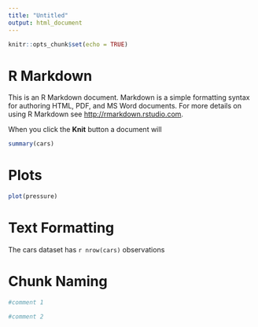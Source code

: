 ```yaml
---
title: "Untitled"
output: html_document
---
```


```r
knitr::opts_chunk$set(echo = TRUE)
```

# R Markdown

This is an R Markdown document. Markdown is a simple formatting syntax for authoring HTML, PDF, and MS Word documents. For more details on using R Markdown see <http://rmarkdown.rstudio.com>.

When you click the **Knit** button a document will 

```r
summary(cars)
```

# Plots 

```r
plot(pressure)
```

# Text Formatting 

The cars dataset has `r nrow(cars)` observations 


# Chunk Naming

```r
#comment 1
```

```r
#comment 2
```




